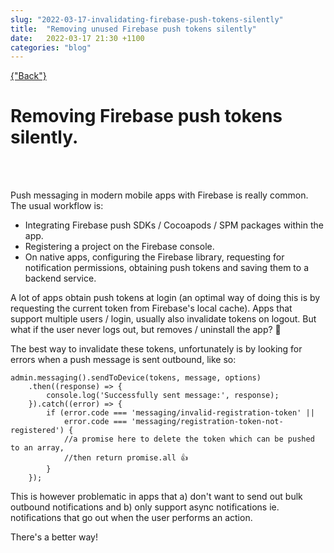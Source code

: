 ```yaml
---
slug: "2022-03-17-invalidating-firebase-push-tokens-silently"
title:  "Removing unused Firebase push tokens silently"
date:   2022-03-17 21:30 +1100
categories: "blog"
---
```


<div className="blogpage">
    <a href={"/blog"} smooth duration={1000}>
    {"Back"}
    </a>
</div>

<div className="blogText">

# Removing Firebase push tokens silently.

<br/>
<br/>

Push messaging in modern mobile apps with Firebase is really common. The usual workflow is:
- Integrating Firebase push SDKs / Cocoapods / SPM packages within the app.
- Registering a project on the Firebase console.
- On native apps, configuring the Firebase library, requesting for notification permissions, obtaining push tokens and saving them to a backend service.


A lot of apps obtain push tokens at login (an optimal way of doing this is by requesting the current token from Firebase's local cache). Apps that support multiple users / login, usually also invalidate tokens on logout. 
But what if the user never logs out, but removes / uninstall the app? 🤔

The best way to invalidate these tokens, unfortunately is by looking for errors when a push message is sent outbound, like so:

```        
admin.messaging().sendToDevice(tokens, message, options)
    .then((response) => {
        console.log('Successfully sent message:', response);
    }).catch((error) => {
        if (error.code === 'messaging/invalid-registration-token' ||
            error.code === 'messaging/registration-token-not-registered') {
            //a promise here to delete the token which can be pushed to an array,
            //then return promise.all 👍
        }
    });
```

This is however problematic in apps that a) don't want to send out bulk outbound notifications and b) only support async notifications ie. notifications that go out when the 
user performs an action.


There's a better way! 


</div>